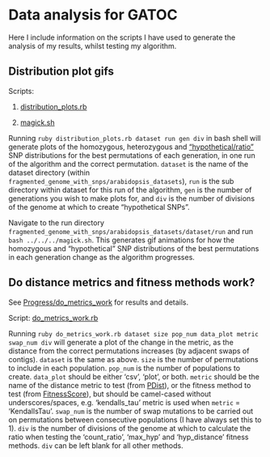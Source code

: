 Data analysis for GATOC
========================================================

Here I include information on the scripts I have used to generate the analysis of my results, whilst testing my algorithm.

Distribution plot gifs
-------------

Scripts:

1. [distribution_plots.rb](https://github.com/edwardchalstrey1/fragmented_genome_with_snps/blob/master/distribution_plots.rb)

2. [magick.sh](https://github.com/edwardchalstrey1/fragmented_genome_with_snps/blob/master/magick.sh)

Running ``ruby distribution_plots.rb dataset run gen div`` in bash shell will generate plots of the homozygous, heterozygous and ["hypothetical/ratio"](https://github.com/edwardchalstrey1/fragmented_genome_with_snps/blob/master/Documentation/fitness_methods/fitness_methods.md) SNP distributions for the best permutations of each generation, in one run of the algorithm and the correct permutation. ``dataset`` is the name of the dataset directory (within ``fragmented_genome_with_snps/arabidopsis_datasets``), ``run`` is the sub directory within dataset for this run of the algorithm, ``gen`` is the number of generations you wish to make plots for, and ``div`` is the number of divisions of the genome at which to create "hypothetical SNPs".

Navigate to the run directory ``fragmented_genome_with_snps/arabidopsis_datasets/dataset/run`` and run ``bash ../../../magick.sh``. This generates gif animations for how the homozygous and "hypothetical" SNP distributions of the best permutations in each generation change as the algorithm progresses.

Do distance metrics and fitness methods work?
-----------

See [Progress/do_metrics_work](https://github.com/edwardchalstrey1/fragmented_genome_with_snps/blob/master/Progress/Do_metrics_work/do_metrics_work.md) for results and details.

Script: [do_metrics_work.rb](https://github.com/edwardchalstrey1/fragmented_genome_with_snps/blob/master/do_metrics_work.rb)

Running ``ruby do_metrics_work.rb dataset size pop_num data_plot metric swap_num div`` will generate a plot of the change in the metric, as the distance from the correct permutations increases (by adjacent swaps of contigs). ``dataset`` is the same as above. ``size`` is the number of permutations to include in each population. ``pop_num`` is the number of populations to create. ``data_plot`` should be either 'csv', 'plot', or both. ``metric`` should be the name of the distance metric to test (from [PDist](https://github.com/edwardchalstrey1/pdist)), or the fitness method to test (from [FitnessScore](https://github.com/edwardchalstrey1/fragmented_genome_with_snps/blob/master/lib/fitness_score.rb)), but should be camel-cased without underscores/spaces, e.g. 'kendalls_tau' metric is used when ``metric`` = 'KendallsTau'. ``swap_num`` is the number of swap mutations to be carried out on permutations between consecutive populations (I have always set this to 1). ``div`` is the number of divisions of the genome at which to calculate the ratio when testing the 'count_ratio', 'max_hyp' and 'hyp_distance' fitness methods. ``div`` can be left blank for all other methods.

